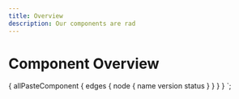 ```yaml
---
title: Overview
description: Our components are rad
---
```



# Component Overview

<ComponentOverviewTable componentsList={props.data.allPasteComponent.edges} />

  {
    allPasteComponent {
      edges {
        node {
          name
          version
          status
        }
      }
    }
  }
`;
